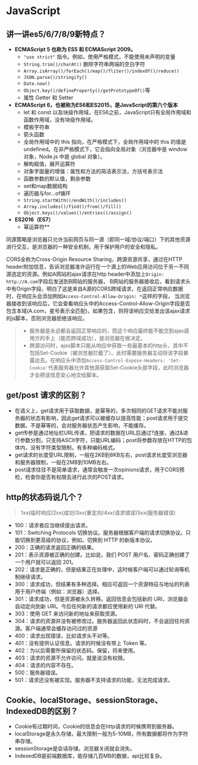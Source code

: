 # JavaScript
## 讲一讲es5/6/7/8/9新特点？
* **ECMAScript 5 也称为 ES5 和 ECMAScript 2009。**
    + `"use strict"` 指令。例如，使用严格模式，不能使用未声明的变量
    + `String.trim()/charAt()` 删除字符串两端的空白字符
    + `Array.isArray()/forEach()/map()/fliter()/indexOf()/reduce()`
    + `JSON.parse()/stringify()`
    + `Date.now()`
    + `Object.key()/defineProperty()/getPrototypeOf()`等
    + 属性 Getter 和 Setter
* **ECMAScript 6，也被称为ES6和ES2015，是JavaScript的第六个版本**
    + let 和 const 以及块级作用域，在ES6之前，JavaScript只有全局作用域和函数作用域，没有块级作用域。
    + 模板字符串
    + 箭头函数
    + 全局作用域中的 this 指向，在严格模式下，全局作用域中的 this 的值是 undefined。在非严格模式下，它会指向全局对象（浏览器中是 window 对象，Node.js 中是 global 对象）。
    + 解构赋值，展开运算符
    + 对象字面量的增强：属性和方法的简洁表示法，方括号表示法
    + 函数参数的默认值，剩余参数
    + set和map数据结构
    + 遍历器与for…of循环
    + `String.startWith()/endWith()/includes()`
    + `Array.includes()/find()/from()/fill()`
    + `Object.keys()/values()/entries()/assign()`
* **ES2016（ES7）**
    + 幂运算符**








同源策略是浏览器只允许当前网页与同一源（即同一域/协议/端口）下的其他资源进行交互，是浏览器的一种安全机制，用于保护用户的安全和隐私。

CORS全称为Cross-Origin Resource Sharing，跨源资源共享，通过在HTTP header附加信息，告诉浏览器准许运行在一个源上的Web应用访问位于另一不同源选定的资源。例如A网站的ajax请求在http header中添加上`Origin: http://A.com`字段后发送到B网站的服务器，
B网站的服务器接收后，看到请求头中有Origin字段，明白了这是来自A源的CORS跨域请求，在返回正常响应数据时，在响应头会添加例如`Access-Control-Allow-Origin: *`这样的字段，
当浏览器接收到该响应后，它会查看响应头中的Access-Control-Allow-Origin字段是否包含本域(A.com，星号表示全匹配)，如果包含，则将该响应交给发出该ajax请求的js脚本，否则浏览器拒绝该响应。
> * 服务器是永远都会返回正常响应的，而这个响应最终能不能交到ajax调用方的手上（能否跨域成功），是浏览器在做决定。
> * 跨源访问时，ajax脚本只能从响应中获取一些最基本的http头，其中不包括Set-Cookie（被浏览器拦截了）。此时需要服务器主动将该字段暴露出去。在响应头中添加`Access-Control-Expose-Headers: 'Set-Cookie'`代表服务器允许其他源获取Set-Cookie头部字段，此时浏览器才会把该信息安心地交给脚本。
## get/post 请求的区别？
* 在语义上，get请求用于获取数据，是幂等的，多次相同的GET请求不能对服务器的状态有影响，因此get请求可以被缓存以提高性能；post请求用于提交数据，不是幂等的，会对服务器状态产生影响，不能缓存。
* get传参是通过地址栏URL传递，把请求的数据在URL后通过?连接，通过&进行参数分割，只支持ASCII字符，只能URL编码；post将参数存放在HTTP的包体内，没有字符类型限制，有多种编码格式。
* get请求的长度受URL限制，一般在2KB到8KB左右，post请求长度受浏览器和服务器限制，一般在2MB到10MB左右。
* post请求往往不是简单请求，通常会触发一次opinions请求，用于CORS预检，检查你是否有权限去进行此次的POST请求。
## http的状态码说几个？
> 1xx(临时响应)2xx(成功)3xx(重定向)4xx(请求错误)5xx(服务器错误)

* 100：请求者应当继续提出请求。
* 101：Switching Protocols 切换协议。服务器根据客户端的请求切换协议。只能切换到更高级的协议，例如，切换到 HTTP 的新版本协议。
* 200：正确的请求返回正确的结果。
* 201：表示资源被正确的创建。比如说，我们 POST 用户名、密码正确创建了一个用户就可以返回 201。
* 202：请求是正确的，但是结果正在处理中，这时候客户端可以通过轮询等机制继续请求。
* 300：请求成功，但结果有多种选择。相应可返回一个资源特征与地址的列表用于用户终端（例如：浏览器）选择。
* 301：请求成功，但是资源被永久转移。返回信息会包括新的 URI，浏览器会自动定向到新 URI。今后任何新的请求都应使用新的 URI 代替。
* 303：使用 GET 来访问新的地址来获取资源。
* 304：请求的资源并没有被修改过。服务器返回此状态码时，不会返回任何资源。客户端通常会缓存访问过的资源
* 400：请求出现错误，比如请求头不对等。
* 401：没有提供认证信息。请求的时候没有带上 Token 等。
* 402：为以后需要所保留的状态码。保留，将来使用。
* 403：请求的资源不允许访问。就是说没有权限。
* 404：请求的内容不存在。
* 500：服务器错误。
* 501：请求还没有被实现。服务器不支持请求的功能，无法完成请求。
## Cookie、localStorage、sessionStorage、IndexedDB的区别？
* Cookie有过期时间，Cookie的信息会在http请求的时候携带到服务器。
* localStorage是永久存储，最大限制一般为5-10MB，所有数据都将作为字符串存储。
* sessionStorage是会话存储，浏览器关闭就会消失。
* IndexedDB是前端数据库，能存储几百MB的数据，api比较复杂。

